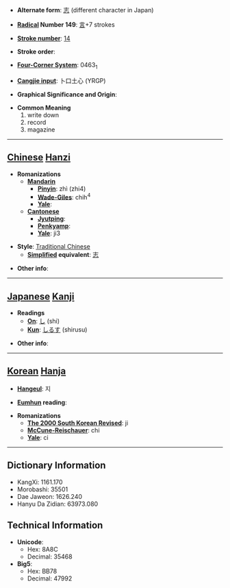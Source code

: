 * '''Alternate form''': [[志]] (different character in Japan)

* '''[[Wiktionary:Chinese radical index| Radical]] Number 149''': [[Wiktionary:Chinese radical index 言|言]]+7 strokes

* '''[[Wiktionary:Chinese total strokes index|Stroke number]]''': [[Wiktionary:Chinese total strokes index 14|14]]

* '''Stroke order''': 

* '''[[Wiktionary:Chinese four corner index|Four-Corner System]]''': 0463<sub>1</sub>

* '''[[Wiktionary:Chinese Cangjie index|Cangjie input]]''': 卜口土心 (YRGP)

* '''Graphical Significance and Origin''': 

* '''Common Meaning'''
*#write down
*# record
*# magazine


----

== [[Chinese]] [[Hanzi]] ==

* '''Romanizations'''
** '''[[Mandarin]]'''
*** '''[[Pinyin]]''': zhì (zhi4)
*** '''[[Wade-Giles]]''': chih<sup>4</sup>
*** '''[[Yale]]''': 
** '''[[Cantonese]]'''
*** '''[[Jyutping]]''':
*** '''[[Penkyamp]]''': 
*** '''[[Yale]]''': ji3

* '''Style''': [[Traditional Chinese]] 
** '''[[Simplified Chinese|Simplified]] equivalent''': [[志]]

* '''Other info''': 

----

== [[Japanese]] [[Kanji]] ==

* '''Readings'''
** '''[[On]]''': [[し]] (shi)
** '''[[Kun]]''': [[しるす]] (shirusu)

* '''Other info''':  

----

== [[Korean]] [[Hanja]] ==

* '''[[Hangeul]]''': 지

* '''[[Eumhun]] reading''': 

* '''Romanizations'''
** '''[[The 2000 South Korean Revised Romanization|The 2000 South Korean Revised]]''': ji
** '''[[McCune-Reischauer]]''': chi
** '''[[Yale]]''': ci

----

== Dictionary Information ==

* KangXi: 1161.170
* Morobashi: 35501
* Dae Jaweon: 1626.240
* Hanyu Da Zidian: 63973.080

== Technical Information ==

* '''Unicode''':
** Hex: 8A8C
** Decimal: 35468
* '''Big5''':
** Hex: BB78
** Decimal: 47992